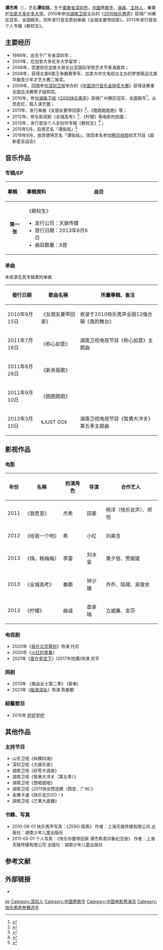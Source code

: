 {{藝人
| 姓名     = 谭杰希
| 類型     = 男艺人
| 其他艺名 = 谭佑铭
| 圖片尺寸 = 
| 圖片簡介 =   
| 英文名   = Jackie Tam
| 綽號     = 店长、老谭
| 國籍     = {{PRC}} 
| 民族     = [[汉族|汉族]]
| 出生日期 = {{birth date and age|1988|12|2}}
| 出生地點 = {{CHN}}[[广东省|广东省]][[深圳市|深圳市]]
| 職業     = [[歌手|歌手]]、[[新聞主播|主播]]、[[演員|演員]]
| 語言     = [[汉语|汉语]]、[[英语|英语]]
| 教育程度 = [[多伦多大学|多伦多大学]]
| 配偶     = 
| 兒女     = 
| 音樂類型 = [[华语流行|华语流行]]
| 出道日期 = {{start date and age|2010}}
| 活躍年代 = 2010年至今
| 唱片公司 = [[天娱传媒|天娱传媒]]（2010年至今） 
| 經紀公司 = 天娱传媒（2010年至今） 
| 網站     = 
}}

'''谭杰希'''（{{bd|1988年|12月2日|catIdx=T谭}}），艺名'''谭佑铭'''，生于[[廣東省|廣東省]][[深圳市|深圳市]]，[[中國|中國]]男[[歌手|歌手]]、[[演員|演員]]、[[主持人|主持人]]，畢業於[[加拿大|加拿大]][[多伦多大学|多伦多大学]]。2010年参加[[湖南卫视|湖南卫视]]主办的《[[2010快乐男声|2010快乐男声]]》获得广州赛区冠军、全国殿军。同年发行首支原创单曲《女朋友要带回家》，2013年发行首张个人专辑《赖校生》。

==主要经历==
*1988年，出生于广东省深圳市；
*2001年，在加拿大多伦多大学留学；
*2006年，受邀担任加拿大哥伦比亚国际学院艺术节表演嘉宾；
*2008年，获得北美K歌王争霸赛季军、加拿大中文电视台主办的梦想奥运北美华裔青少年才艺大赛二等奖。
*2009年，回国参加[[深圳卫视|深圳卫视]]举办的《[[中国音超|中国流行音乐金钟奖大赛]]》获得该赛事全国总决赛男子组铜奖。
*2010年，参加[[湖南卫视|湖南卫视]]《[[2010快乐男声|2010快乐男声]]》获得广州赛区冠军、全国殿军<ref>{{Cite web |url=http://ent.163.com/10/0904/01/6FMVSIDO00034735.html |title=谭杰希快乐男声遗憾落败获得第四名 获评委赞赏前途无量 |accessdate=2013-09-20 |archive-date=2013-09-21 |archive-url=https://web.archive.org/web/20130921055349/http://ent.163.com/10/0904/01/6FMVSIDO00034735.html |dead-url=no }}</ref>，从而走红，踏入演艺圈；
*2011年，发行单曲《女朋友要带回家》<ref>{{Cite web |url=http://ent.qq.com/a/20100917/000075.htm |title=谭杰希 《女朋友要带回家》传唱度高 |accessdate=2013-09-20 |archive-date=2013-09-21 |archive-url=https://web.archive.org/web/20130921055558/http://ent.qq.com/a/20100917/000075.htm |dead-url=no }}</ref>、《跑跑跑跑跑》等；
*2012年，参与影视剧《全城高考》<ref>{{Cite web |url=http://ent.sina.com.cn/m/c/2013-02-04/15393852073.shtml |title=《全城高考》首映 谭杰希分享背后故事 |accessdate=2013-09-20 |archive-date=2013-09-21 |archive-url=https://web.archive.org/web/20130921060517/http://ent.sina.com.cn/m/c/2013-02-04/15393852073.shtml |dead-url=no }}</ref>、《柠檬》等电影的拍摄；
*2013年，发行首张个人全创作专辑《赖校生》<ref>{{Cite web |url=http://ent.qq.com/a/20130826/005782.htm |title=谭杰希个人专辑《赖校生》正式上市 独特怀旧同学录设计 |accessdate=2013-09-20 |archive-date=2013-09-21 |archive-url=https://web.archive.org/web/20130921061159/http://ent.qq.com/a/20130826/005782.htm |dead-url=no }}</ref>；
*2015年5月，启用艺名「谭佑铭」<ref>{{Cite web |url=http://weibo.com/228046102/Cgk7KamQa |title=谭佑铭个人微博 |accessdate=2016-01-06 |archive-date=2020-03-28 |archive-url=https://web.archive.org/web/20200328073806/https://passport.weibo.com/visitor/visitor?entry=miniblog&a=enter&url=https%3A%2F%2Fweibo.com%2F228046102%2FCgk7KamQa&domain=.weibo.com&ua=php-sso_sdk_client-0.6.28&_rand=1585381084.6281 |dead-url=no }}</ref>
*2018年9月，放弃使用艺名「谭佑铭」，改回本名参加[[腾讯视频|腾讯视频]]综艺节目《超新星全运会》

==音乐作品==
===专辑/EP===
{| class="wikitable"
!align="left" width="80px"| 專輯 
!align="left" width="350px"| 專輯資料
!align="left" width="400px"| 曲目
|-
|align="center"| '''第一张'''
|align="left"|  《赖校生》
* 发行公司：天娱传媒 
* 發行日期：2013年8月6日
* 曲目数量：8首 
|align="left" style="font-size: 85%;"|
{{hidden|曲目|
# 快乐的时光【MV】（电影《全城高考》主题曲） 
# 花插错了地方【MV】
# 英雄是首难唱的歌   
# 以后我们住在这里  
# 开饭了【MV】  
# 吃柠檬  
# 瞎混的夏天  
# bonus侧面先生 
}}
|}

===单曲===
未收录在其专辑里的单曲
{| class="wikitable"
|-
! 發行日期  !! 歌曲名稱 !! 所屬專輯、备注
|-
| 2010年9月15日 ||  《女朋友要带回家》 || 收录于2010快乐男声全国12强合辑《我的舞台》 
|-
| 2011年7月16日 || 《称心如意》  ||  湖南卫视电视节目《称心如意》主题曲
|-
| 2011年8月26日 || 《新卖报歌》  ||  
|-
| 2011年9月10日 || 《跑跑跑跑》  || 
|-
| 2012年3月10日 || 《JUST GO》 ||湖南卫视电视节目《智勇大冲关》第五季主题曲 
|}

==影视作品==
===电影===
{| class="wikitable"
|-
! 年份 !!  名稱 !! 扮演角色 !!导演 !!合作艺人
|-
| 2011 || 《我愿意》  ||杰希 || 田蒙||杨洋（快乐女声）、郑恺
|-
| 2012 || 《给我一个吻》 || 希 ||小红 ||刘美含
|-
| 2013 || 《嗨，韩梅梅》 || 李雷 ||刘冰鉴 ||黄夕倍、贾媛媛
|-
| 2013 || 《全城高考》 || 秦鹏 ||钟少雄 ||乔乔、陆翊、吴俊余
|-
| 2013 || 《柠檬》 ||曲诚 ||章家瑞 ||立威廉、金莎
|}
===电视剧===
*2020年《[[我在北京等你|我在北京等你]]》饰演 托尼
*2020年《[[火红的青春|火红的青春]]》 
*2021年《[[爱在星空下|爱在星空下]]》(2017年拍攝)饰演 庆平

===网剧===
*2013年 《极品女士第二季》 (客串)
*2021年《[[脑海深处|脑海深处]]》饰演 陈都都

===綜藝節目===
*2015年 [[好好学吧|好好学吧]]

==其他作品==
===主持节目===
* 山东卫视《纵横四海》
* 深圳卫视《大娱乐家》
* 湖南卫视《好奇大调查》
* 湖南卫视《智勇大冲关（第五季）》
* 湖南卫视《想唱就唱》
* 湖南卫视《2011快女预选赛（西安、广州）》
* 金鹰卡通《快乐宝贝GO！》
* 湖南卫视《芒果大直播》

===书籍、写真===
* 2010-08-01 快乐男声写真：《ZERO·距离》 作者：上海天娱传媒有限公司 出版社：湖南少年儿童出版社
* 2011-05-01 个人写真：《快乐你要带回家·谭杰希青印象纪念册》 作者：上海天娱传媒有限公司 出版社：湖南少年儿童出版社

==参考文献==
{{reflist}}

==外部链接==
* {{Sinaweibo|kuainantanjiexi|谭杰希}}

{{2010快乐男声全国十二强}}
{{超快家族}}

{{DEFAULTSORT:Tan jiexi}}
[[Category:谭姓|jie]]
[[Category:深圳人|Category:深圳人]]
[[Category:中国男歌手|Category:中国男歌手]]
[[Category:中国电影男演员|Category:中国电影男演员]]
[[Category:快乐男声参赛选手|Category:快乐男声参赛选手]]